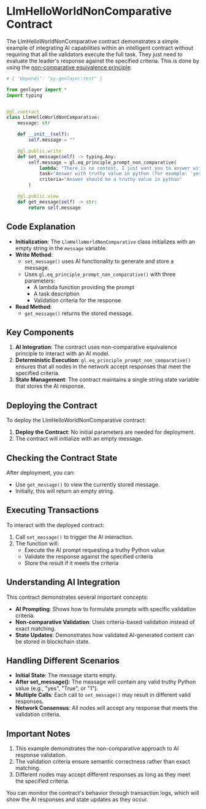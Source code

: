 # LlmHelloWorldNonComparative Contract

The LlmHelloWorldNonComparative contract demonstrates a simple example of integrating AI capabilities within an intelligent contract without requiring that all the validators execute the full task. They just need to evaluate the leader's response against the specified criteria. This is done by using the [non-comparative equivalence principle](/developers/intelligent-contracts/equivalence-principle#non-comparative-equivalence-principle).

```python
# { "Depends": "py-genlayer:test" }

from genlayer import *
import typing


@gl.contract
class LlmHelloWorldNonComparative:
    message: str

    def __init__(self):
        self.message = ""

    @gl.public.write
    def set_message(self) -> typing.Any:
        self.message = gl.eq_principle_prompt_non_comparative(
            lambda: "There is no context, I just want you to answer with truthy value in python (for example: 'yes', 'True', 1)",
            task="Answer with truthy value in python (for example: 'yes', 'True', 1)",
            criteria="Answer should be a truthy value in python"
        )

    @gl.public.view
    def get_message(self) -> str:       
        return self.message
```

## Code Explanation

- **Initialization**: The `LlmHelloWorldNonComparative` class initializes with an empty string in the `message` variable.
- **Write Method**: 
  - `set_message()` uses AI functionality to generate and store a message.
  - Uses `gl.eq_principle_prompt_non_comparative()` with three parameters:
    - A lambda function providing the prompt
    - A task description
    - Validation criteria for the response
- **Read Method**: 
  - `get_message()` returns the stored message.

## Key Components

1. **AI Integration**: The contract uses non-comparative equivalence principle to interact with an AI model.
2. **Deterministic Execution**: `gl.eq_principle_prompt_non_comparative()` ensures that all nodes in the network accept responses that meet the specified criteria.
3. **State Management**: The contract maintains a single string state variable that stores the AI response.

## Deploying the Contract

To deploy the LlmHelloWorldNonComparative contract:

1. **Deploy the Contract**: No initial parameters are needed for deployment.
2. The contract will initialize with an empty message.

## Checking the Contract State

After deployment, you can:

- Use `get_message()` to view the currently stored message.
- Initially, this will return an empty string.

## Executing Transactions

To interact with the deployed contract:

1. Call `set_message()` to trigger the AI interaction.
2. The function will:
   - Execute the AI prompt requesting a truthy Python value
   - Validate the response against the specified criteria
   - Store the result if it meets the criteria

## Understanding AI Integration

This contract demonstrates several important concepts:

- **AI Prompting**: Shows how to formulate prompts with specific validation criteria.
- **Non-comparative Validation**: Uses criteria-based validation instead of exact matching.
- **State Updates**: Demonstrates how validated AI-generated content can be stored in blockchain state.

## Handling Different Scenarios

- **Initial State**: The message starts empty.
- **After set_message()**: The message will contain any valid truthy Python value (e.g., "yes", "True", or "1").
- **Multiple Calls**: Each call to `set_message()` may result in different valid responses.
- **Network Consensus**: All nodes will accept any response that meets the validation criteria.

## Important Notes

1. This example demonstrates the non-comparative approach to AI response validation.
2. The validation criteria ensure semantic correctness rather than exact matching.
3. Different nodes may accept different responses as long as they meet the specified criteria.

You can monitor the contract's behavior through transaction logs, which will show the AI responses and state updates as they occur.
